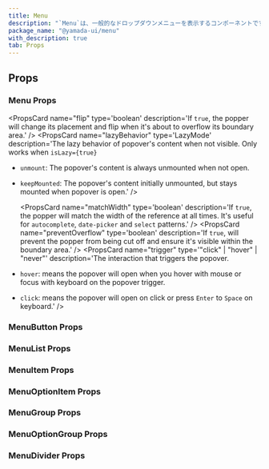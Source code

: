 ```yaml
---
title: Menu
description: "`Menu`は、一般的なドロップダウンメニューを表示するコンポーネントです。"
package_name: "@yamada-ui/menu"
with_description: true
tab: Props
---
```


## Props

### Menu Props

<PropsCard name="animation"
type='"top" | "right" | "bottom" | "left" | "scale" | "none"'
description='The animation of the popover.' />
<PropsCard name="autoFocus"
type='boolean'
description='If `true`, focus will be transferred to the first interactive element when the popover opens.' />
<PropsCard name="boundary"
type='HTMLElement | "clippingParents" | "scrollParent"'
description='The boundary area for the popper. Used within the `preventOverflow` modifier.' />
<PropsCard name="closeDelay"
type='number'
description='The number of delay time to close.' />
<PropsCard name="closeOnBlur"
type='boolean'
description='If `true`, the popover will close when you blur out it by clicking outside or tabbing out.' />
<PropsCard name="closeOnEsc"
type='boolean'
description='If `true`, the popover will close when you hit the `Esc` key.' />
<PropsCard name="closeOnSelect"
type='boolean'
description='If `true`, the list element will be closed when value is selected.' />
<PropsCard name="defaultIsOpen"
type='boolean'
description='If `true`, the popover will be initially opened.' />
<PropsCard name="duration"
type='number | Partial<Record<"enter" | "exit", number>>'
description='The animation duration.' />
<PropsCard name="eventListeners"
type='type ONLY_FOR_FORMAT =
  | boolean
  | { scroll?: boolean | undefined; resize?: boolean | undefined }'
description='If provided, determines whether the popper will reposition itself on `scroll`  and `resize` of the window.' />
<PropsCard name="flip"
type='boolean'
description='If `true`, the popper will change its placement and flip when it's about to overflow its boundary area.' />
<PropsCard name="gutter"
type='UIValue<number>'
description='The distance or margin between the reference and popper.
It is used internally to create an `offset` modifier.' />
<PropsCard name="initialFocusRef"
type='RefObject<{ focus(): void }>'
description='The `ref` of the element that should receive focus when the popover opens.' />
<PropsCard name="isLazy"
type='boolean'
description='If `true`, the PopoverContent rendering will be deferred until the popover is open.' />
<PropsCard name="isOpen"
type='boolean'
description='If `true`, the popover will be opened.' />
<PropsCard name="lazyBehavior"
type='LazyMode'
description='The lazy behavior of popover's content when not visible. Only works when `isLazy={true}`

- `unmount`: The popover's content is always unmounted when not open.
- `keepMounted`: The popover's content initially unmounted, but stays mounted when popover is open.' />

    <PropsCard name="matchWidth"
type='boolean'
description='If `true`, the popper will match the width of the reference at all times.
It's useful for `autocomplete`, `date-picker` and `select` patterns.' />
<PropsCard name="modifiers"
type='Partial<Modifier<string, any>>[]'
description='Array of popper.js modifiers.
Check the docs to see the list of possible modifiers you can pass.' />
<PropsCard name="offset"
type='[number, number]'
description='The main and cross-axis offset to displace popper element from its reference element.' />
<PropsCard name="onClose"
type='() => void'
description='Callback fired when the popover closes.' />
<PropsCard name="onOpen"
type='() => void'
description='Callback fired when the popover opens.' />
<PropsCard name="openDelay"
type='number'
description='The number of delay time to open.' />
<PropsCard name="placement"
type='UIValue<Placement>'
description='The placement of the popper relative to its reference.' />
<PropsCard name="preventOverflow"
type='boolean'
description='If `true`, will prevent the popper from being cut off and ensure it's visible within the boundary area.' />
<PropsCard name="restoreFocus"
type='boolean'
description='If `true`, focus will be returned to the element that triggers the popover when it closes.' />
<PropsCard name="strategy"
type='"fixed" | "absolute"'
description='The CSS positioning strategy to use.' />
<PropsCard name="trigger"
type='"click" | "hover" | "never"'
description='The interaction that triggers the popover.

- `hover`: means the popover will open when you hover with mouse or focus with keyboard on the popover trigger.
- `click`: means the popover will open on click or press `Enter` to `Space` on keyboard.' />

### MenuButton Props

### MenuList Props

### MenuItem Props

<PropsCard
  name="closeOnSelect"
  type="boolean"
  description="If `true`, the list element will be closed when selected."
/>
<PropsCard
  name="command"
  type="string"
  description="Right-aligned label text content, useful for displaying hotkeys."
/>
<PropsCard
  name="icon"
  type="ReactElement<any, string | JSXElementConstructor<any>>"
  description="The menu item icon to use."
/>
<PropsCard
  name="isDisabled"
  type="boolean"
  description="If `true`, the menu item will be disabled."
/>
<PropsCard
  name="isFocusable"
  type="boolean"
  description="If `true`, the menu item will be focusable."
/>

### MenuOptionItem Props

<PropsCard
  name="closeOnSelect"
  type="boolean"
  description="If `true`, the list element will be closed when selected."
/>
<PropsCard
  name="icon"
  type="ReactElement<any, string | JSXElementConstructor<any>>"
  description="The menu option item icon to use."
/>
<PropsCard
  name="isChecked"
  type="boolean"
  description="If `true`, the checkbox or radio will be checked."
/>
<PropsCard
  name="isDisabled"
  type="boolean"
  description="If `true`, the menu item will be disabled."
/>
<PropsCard
  name="isFocusable"
  type="boolean"
  description="If `true`, the menu item will be focusable."
/>

### MenuGroup Props

### MenuOptionGroup Props

<PropsCard
  name="defaultValue"
  type="Y"
  description="The initial value of the menu item group."
/>
<PropsCard
  name="onChange"
  type="(value: Y) => void"
  description="The callback fired when any children checkbox is checked or unchecked."
/>
<PropsCard
  name="type"
  type='"radio" | "checkbox"'
  description="The type of the menu option group."
/>
<PropsCard
  name="value"
  type="Y"
  description="The value of the menu item group."
/>

### MenuDivider Props
